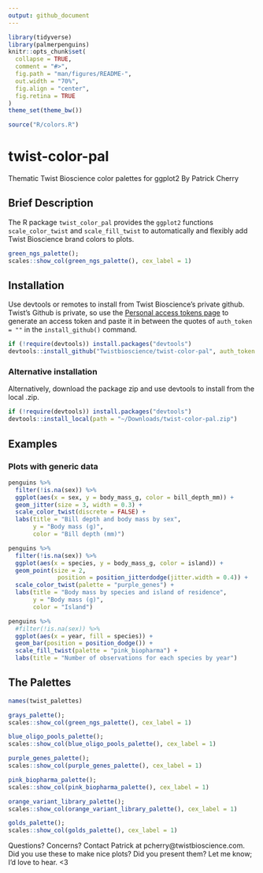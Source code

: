 ```yaml
---
output: github_document
---
```

<!-- README.md is generated from README.Rmd. Edit README.Rmd and knit. -->
```r
library(tidyverse)
library(palmerpenguins)
knitr::opts_chunk$set(
  collapse = TRUE,
  comment = "#>",
  fig.path = "man/figures/README-",
  out.width = "70%",
  fig.align = "center",
  fig.retina = TRUE
)
theme_set(theme_bw())
```
```r
source("R/colors.R")
```

# twist-color-pal
Thematic Twist Bioscience color palettes for ggplot2
By Patrick Cherry

## Brief Description
The R package `twist_color_pal` provides the `ggplot2` functions `scale_color_twist` and `scale_fill_twist` to automatically and flexibly add Twist Bioscience brand colors to plots.
```r
green_ngs_palette();
scales::show_col(green_ngs_palette(), cex_label = 1)
```

## Installation
Use devtools or remotes to install from Twist Bioscience's private github. Twist's Github is private, so use the [Personal access tokens page](https://github.com/settings/tokens) to generate an access token and paste it in between the quotes of ` auth_token = ""` in the `install_github()` command.
```r
if (!require(devtools)) install.packages("devtools")
devtools::install_github("Twistbioscience/twist-color-pal", auth_token = "")
```

### Alternative installation
Alternatively, download the package zip and use devtools to install from the local .zip.
```r
if (!require(devtools)) install.packages("devtools")
devtools::install_local(path = "~/Downloads/twist-color-pal.zip")
```

## Examples
### Plots with generic data
```r
penguins %>% 
  filter(!is.na(sex)) %>% 
  ggplot(aes(x = sex, y = body_mass_g, color = bill_depth_mm)) +
  geom_jitter(size = 3, width = 0.3) +
  scale_color_twist(discrete = FALSE) +
  labs(title = "Bill depth and body mass by sex",
       y = "Body mass (g)",
       color = "Bill depth (mm)")
```

```r
penguins %>%
  filter(!is.na(sex)) %>%
  ggplot(aes(x = species, y = body_mass_g, color = island)) +
  geom_point(size = 2,
              position = position_jitterdodge(jitter.width = 0.4)) +
  scale_color_twist(palette = "purple_genes") +
  labs(title = "Body mass by species and island of residence",
       y = "Body mass (g)",
       color = "Island")
```

```r
penguins %>%
  #filter(!is.na(sex)) %>%
  ggplot(aes(x = year, fill = species)) +
  geom_bar(position = position_dodge()) +
  scale_fill_twist(palette = "pink_biopharma") +
  labs(title = "Number of observations for each species by year")
```

## The Palettes
```r
names(twist_palettes)
```

```r
grays_palette();
scales::show_col(green_ngs_palette(), cex_label = 1)
```

```r
blue_oligo_pools_palette();
scales::show_col(blue_oligo_pools_palette(), cex_label = 1)
```

```r
purple_genes_palette();
scales::show_col(purple_genes_palette(), cex_label = 1)
```

```r
pink_biopharma_palette();
scales::show_col(pink_biopharma_palette(), cex_label = 1)
```

```r
orange_variant_library_palette();
scales::show_col(orange_variant_library_palette(), cex_label = 1)
```

```r
golds_palette();
scales::show_col(golds_palette(), cex_label = 1)
```

Questions? Concerns? Contact Patrick at pcherry@twistbioscience.com.
Did you use these to make nice plots? Did you present them? Let me know; I'd love to hear. <3

